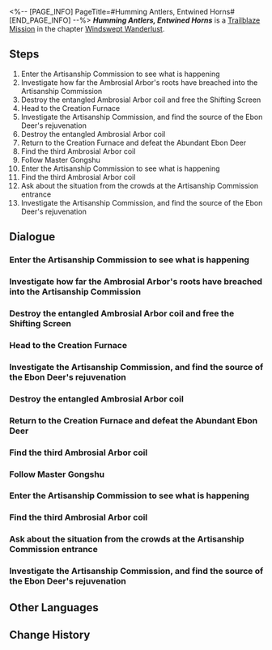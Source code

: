 <%-- [PAGE_INFO]
PageTitle=#Humming Antlers, Entwined Horns#
[END_PAGE_INFO] --%>
{{Stub|Dialogue.}}
{{Mission Infobox
|id            = 1021101
|title         = 
|image         = Mission Humming Antlers, Entwined Horns.png{{subst:void|<!--$UPLOAD:<<SpriteOutput/Chronicle/1021101.png>-<Mission Humming Antlers, Entwined Horns.png>-<Fate's Atlas Images>>-->}}
|type          = Trailblaze
|event_name    = 
|chapter       = Windswept Wanderlust
|requirements  = [[Trailblaze Mission]] ''[[Wood Sprouts Anew, Fate Tilts Askew]]'' completed
|summary       = The Ambrosial Arbor's roots wrap tightly around the furnace and absorb power from all over the Artisanship Commission, creating the spiritual animal named the Abundant Ebon Deer to protect itself.<br />You discover during the battle that the Ebon Deer appears immortal and revives as soon as it is defeated. The only chance you have of victory is to cut off its energy source.
|characters    = Trailblazer
|startLocation = [[The Xianzhou Luofu]] - [[Artisanship Commission]]
|world         = The Xianzhou Luofu
|area          = Artisanship Commission
|prev          = Wood Sprouts Anew, Fate Tilts Askew
|next          = Desolate Depths of Despair
|rewards       = Trailblaze EXP*1,000; Stellar Jade*80; Shadow of Preservation*1; Traveler's Guide*4; Refined Aether*4; "Deerstalker"*1 { text = "Deerstalker" }; Credit*30,000
}}
'''''Humming Antlers, Entwined Horns''''' is a [[Trailblaze Mission]] in the chapter [[Windswept Wanderlust]].

==Steps==
# Enter the Artisanship Commission to see what is happening
# Investigate how far the Ambrosial Arbor's roots have breached into the Artisanship Commission
# Destroy the entangled Ambrosial Arbor coil and free the Shifting Screen
# Head to the Creation Furnace
# Investigate the Artisanship Commission, and find the source of the Ebon Deer's rejuvenation
# Destroy the entangled Ambrosial Arbor coil
# Return to the Creation Furnace and defeat the Abundant Ebon Deer
# Find the third Ambrosial Arbor coil
# Follow Master Gongshu
# Enter the Artisanship Commission to see what is happening
# Find the third Ambrosial Arbor coil
# Ask about the situation from the crowds at the Artisanship Commission entrance
# Investigate the Artisanship Commission, and find the source of the Ebon Deer's rejuvenation

<!--
==Gameplay Notes==

--><!--
==Trial Character==

-->
==Dialogue==
{{Stub Dialogue}}

===Enter the Artisanship Commission to see what is happening===
{{Mission Description|type=trailblaze|location=Artisanship Commission|The Artisanship Commission is the department responsible for inventions and manufacturing in Xianzhou. People are crowding around its entrance, which is to be expected from individuals when the entire state is in peril. However, it's impossible for you to know what is happening inside without opening the doors to take a look.}}
{{Dialogue Start}}
:{{tx}}
{{Dialogue End}}

===Investigate how far the Ambrosial Arbor's roots have breached into the Artisanship Commission===
{{Mission Description|type=trailblaze|location=Artisanship Commission|update|As the Ambrosial Arbor is reborn, its massive root system spreads outward, roaming everywhere like writhing dragons. Delves situated closer to the Arbor are far more likely to be breached.<br />The roots of the Ambrosial Arbor tightly wrap around a giant furnace in the Artisanship Commission, lifting it off the ground, and the bridge leading to that location has already been destroyed.}}
{{Dialogue Start}}
:{{tx}}
{{Dialogue End}}

===Destroy the entangled Ambrosial Arbor coil and free the Shifting Screen===
{{Mission Description|type=trailblaze|location=Artisanship Commission|update|No one expected an old master to remain at his post in this abandoned delve. His spirits are applaudable.<br />You learn that this man, Master Gongshu, is concerned about the furnace's safety. However, he alone could do little against the rampaging roots. As virtuous and just trailblazers, such a task would be a piece of cake for you!}}
{{Dialogue Start}}
:{{tx}}
{{Dialogue End}}

===Head to the Creation Furnace===
{{Dialogue Start}}
:{{tx}}
{{Dialogue End}}

===Investigate the Artisanship Commission, and find the source of the Ebon Deer's rejuvenation===
{{Mission Description|type=trailblaze|location=Artisanship Commission|update|The Ambrosial Arbor's roots wrap tightly around the furnace and absorb power from all over the Artisanship Commission, creating the Abundant Ebon Deer to protect itself.<br />You discover during battle that the Ebon Deer appears immortal and revives as soon as it is defeated. The only chance you have of victory is to cut off its energy source.}}
{{Dialogue Start}}
:{{tx}}
{{Dialogue End}}

===Destroy the entangled Ambrosial Arbor coil===
{{Dialogue Start}}
:{{tx}}
{{Dialogue End}}

===Return to the Creation Furnace and defeat the Abundant Ebon Deer===
{{Dialogue Start}}
:{{tx}}
{{Dialogue End}}

===Find the third Ambrosial Arbor coil===
{{Dialogue Start}}
:{{tx}}
{{Dialogue End}}

===Follow Master Gongshu===
{{Mission Description|type=trailblaze|location=Artisanship Commission|update|No one expected an old master to remain at his post in this abandoned delve. His spirits are applaudable.<br />You learn that this man, Master Gongshu, is concerned about the furnace's safety. However, he alone could do little against the rampaging roots. As virtuous and just trailblazers, such a task would be a piece of cake for you!}}
{{Dialogue Start}}
:{{tx}}
{{Dialogue End}}

===Enter the Artisanship Commission to see what is happening===
{{Mission Description|type=trailblaze|location=Artisanship Commission|update|The Artisanship Commission is the department responsible for inventions and manufacturing in Xianzhou. People are crowding around its entrance, which is to be expected from individuals when the entire state is in peril. However, it's impossible for you to know what is happening inside without opening the doors to take a look.}}
{{Dialogue Start}}
:{{tx}}
{{Dialogue End}}

===Find the third Ambrosial Arbor coil===
{{Mission Description|type=trailblaze|location=Artisanship Commission|update|The Ambrosial Arbor's roots wrap tightly around the furnace and absorb power from all over the Artisanship Commission, creating the Abundant Ebon Deer to protect itself.<br />You discover during battle that the Ebon Deer appears immortal and revives as soon as it is defeated. The only chance you have of victory is to cut off its energy source.}}
{{Dialogue Start}}
:{{tx}}
{{Dialogue End}}

===Ask about the situation from the crowds at the Artisanship Commission entrance===
{{Mission Description|type=trailblaze|location=Artisanship Commission|update|The Artisanship Commission is the department responsible for inventions and manufacturing in Xianzhou. People are crowding around its entrance, which is to be expected from individuals when the entire state is in peril. However, it's impossible for you to know what is happening inside without opening the doors to take a look.}}
{{Dialogue Start}}
:{{tx}}
{{Dialogue End}}

===Investigate the Artisanship Commission, and find the source of the Ebon Deer's rejuvenation===
{{Mission Description|type=trailblaze|location=Artisanship Commission|update|The Ambrosial Arbor's roots wrap tightly around the furnace and absorb power from all over the Artisanship Commission, creating the Abundant Ebon Deer to protect itself.<br />You discover during battle that the Ebon Deer appears immortal and revives as soon as it is defeated. The only chance you have of victory is to cut off its energy source.}}
{{Dialogue Start}}
:{{tx}}
{{Dialogue End}}

==Other Languages==
{{Other Languages
|en   = Humming Antlers, Entwined Horns
|zhs  = 茸客鸣呦，玉角盘虬
|zht  = 茸客鳴呦，玉角盤虯
|ja   = 茸客の呦鳴、蟠る玉角の蛟
|ko   = 사슴의 울음, 뿔의 얽힘
|es   = El bramido del ciervo y los cuernos enredados
|fr   = Tempête de bois et bruissement de cornes
|ru   = Ветвистые рога и спутанные корни
|th   = เสียงกวางร่ำร้อง เขาหยกคดเคี้ยว
|vi   = Nai Kêu Da Diết, Sừng Ngọc Quấn Quanh
|de   = Verstrickte Wurzeln des Schwarzhirschs
|id   = Tanduk Bersenandung, Cula Berjalinan
|pt   = Galhadas Sussurrantes, Chifres Entrelaçados
}}

==Change History==
{{Change History|1.0}}
